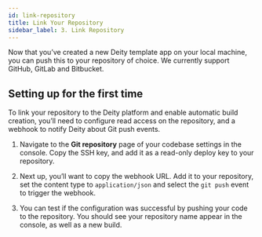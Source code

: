 ```yaml
---
id: link-repository
title: Link Your Repository
sidebar_label: 3. Link Repository
---
```


Now that you’ve created a new Deity template app on your local machine, you can push this to your repository of choice. We currently support GitHub, GitLab and Bitbucket.

## Setting up for the first time

To link your repository to the Deity platform and enable automatic build creation, you’ll need to configure read access on the repository, and a webhook to notify Deity about Git push events.

1. Navigate to the **Git repository** page of your codebase settings in the console. Copy the SSH key, and add it as a read-only deploy key to your repository.

2. Next up, you’ll want to copy the webhook URL. Add it to your repository, set the content type to `application/json` and select the <code>git push</code> event to trigger the webhook.

3. You can test if the configuration was successful by pushing your code to the repository. You should see your repository name appear in the console, as well as a new build.